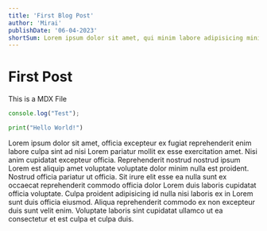 ```yaml
---
title: 'First Blog Post'
author: 'Mirai'
publishDate: '06-04-2023'
shortSum: Lorem ipsum dolor sit amet, qui minim labore adipisicing minim sint cillum sint consectetur cupidatat.
---
```


# First Post

This is a MDX File

```js
console.log("Test");
```

```py
print("Hello World!")
```

Lorem ipsum dolor sit amet, officia excepteur ex fugiat reprehenderit enim labore culpa sint ad nisi Lorem pariatur mollit ex esse exercitation amet. Nisi anim cupidatat excepteur officia. Reprehenderit nostrud nostrud ipsum Lorem est aliquip amet voluptate voluptate dolor minim nulla est proident. Nostrud officia pariatur ut officia. Sit irure elit esse ea nulla sunt ex occaecat reprehenderit commodo officia dolor Lorem duis laboris cupidatat officia voluptate. Culpa proident adipisicing id nulla nisi laboris ex in Lorem sunt duis officia eiusmod. Aliqua reprehenderit commodo ex non excepteur duis sunt velit enim. Voluptate laboris sint cupidatat ullamco ut ea consectetur et est culpa et culpa duis.


